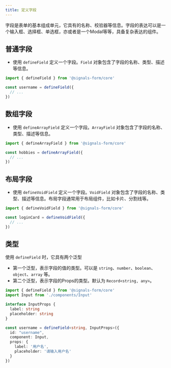```yaml
---
title: 定义字段
---
```


字段是表单的基本组成单元，它具有的名称、校验器等信息。字段的表达可以是一个输入框、选择框、单选框，亦或者是一个Modal等等，具备复杂表达的组件。

## 普通字段
- 使用 `defineField` 定义一个字段。`Field` 对象包含了字段的名称、类型、描述等信息。

```ts
import { defineField } from '@signals-form/core'

const username = defineField({
  // ...
})
```

## 数组字段
- 使用 `defineArrayField` 定义一个字段。`ArrayField` 对象包含了字段的名称、类型、描述等信息。

```ts
import { defineArrayField } from '@signals-form/core'

const hobbies = defineArrayField({
  // ...
})

```

## 布局字段
- 使用 `defineVoidField` 定义一个字段。`VoidField` 对象包含了字段的名称、类型、描述等信息。布局字段通常用于布局组件，比如卡片、分割线等。

```ts
import { defineVoidField } from '@signals-form/core'

const loginCard = defineVoidField({
  // ...
})
```

## 类型
使用 `defineField` 时，它具有两个泛型
- 第一个泛型，表示字段的值的类型。可以是 `string`、`number`、`boolean`、`object`、`array` 等。
- 第二个泛型，表示字段的Props的类型。默认为 `Record<string, any>`。

```ts
import { defineField } from '@signals-form/core'
import Input from './components/Input'

interface InputProps {
  label: string
  placeholder: string
}

const username = defineField<string, InputProps>({
  id: "username",
  component: Input,
  props: {
    label: '用户名',
    placeholder: '请输入用户名'
  }
})
```
